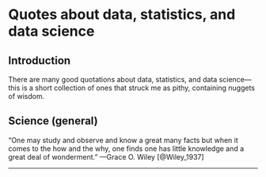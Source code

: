 # Quotes about data, statistics, and data science {#quotes}



## Introduction

There are many good quotations about data, statistics, and data science—this is a short collection of ones that struck me as pithy, containing nuggets of wisdom.


## Science (general)


“One may study and observe and know a great many facts but when it comes to the how and the why, one finds one has little knowledge and a great deal of wonderment.” 
—Grace O. Wiley [@Wiley_1937]




***

